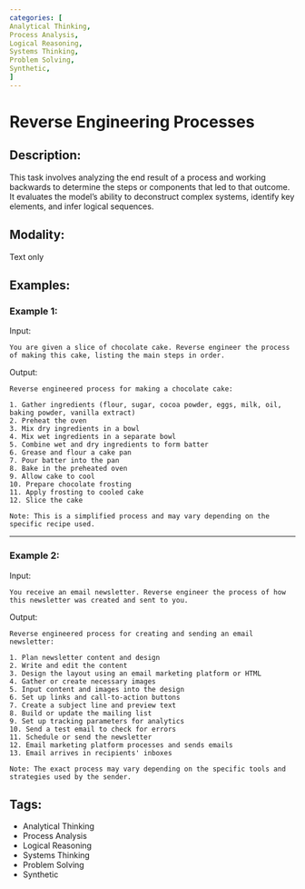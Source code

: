 ```yaml
---
categories: [
Analytical Thinking,
Process Analysis,
Logical Reasoning,
Systems Thinking,
Problem Solving,
Synthetic,
]
---
```


# Reverse Engineering Processes

## Description:
This task involves analyzing the end result of a process and working backwards to determine the steps or components that led to that outcome. It evaluates the model's ability to deconstruct complex systems, identify key elements, and infer logical sequences.

## Modality:
Text only

## Examples:

### Example 1:

Input:

```
You are given a slice of chocolate cake. Reverse engineer the process of making this cake, listing the main steps in order.
```

Output:

```
Reverse engineered process for making a chocolate cake:

1. Gather ingredients (flour, sugar, cocoa powder, eggs, milk, oil, baking powder, vanilla extract)
2. Preheat the oven
3. Mix dry ingredients in a bowl
4. Mix wet ingredients in a separate bowl
5. Combine wet and dry ingredients to form batter
6. Grease and flour a cake pan
7. Pour batter into the pan
8. Bake in the preheated oven
9. Allow cake to cool
10. Prepare chocolate frosting
11. Apply frosting to cooled cake
12. Slice the cake

Note: This is a simplified process and may vary depending on the specific recipe used.
```

---

### Example 2:

Input:

```
You receive an email newsletter. Reverse engineer the process of how this newsletter was created and sent to you.
```

Output:

```
Reverse engineered process for creating and sending an email newsletter:

1. Plan newsletter content and design
2. Write and edit the content
3. Design the layout using an email marketing platform or HTML
4. Gather or create necessary images
5. Input content and images into the design
6. Set up links and call-to-action buttons
7. Create a subject line and preview text
8. Build or update the mailing list
9. Set up tracking parameters for analytics
10. Send a test email to check for errors
11. Schedule or send the newsletter
12. Email marketing platform processes and sends emails
13. Email arrives in recipients' inboxes

Note: The exact process may vary depending on the specific tools and strategies used by the sender.
```

## Tags:
- Analytical Thinking
- Process Analysis
- Logical Reasoning
- Systems Thinking
- Problem Solving
- Synthetic